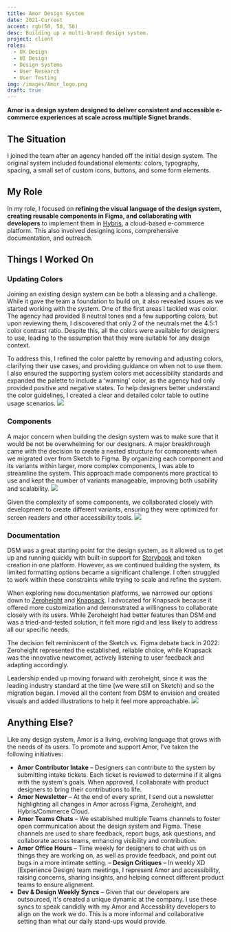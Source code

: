 ```yaml
---
title: Amor Design System
date: 2021-Current
accent: rgb(50, 50, 50)
desc: Building up a multi-brand design system.
project: client
roles:
  - UX Design
  - UI Design
  - Design Systems
  - User Research
  - User Testing
img: /images/Amor_logo.png
draft: true
---
```


**Amor is a design system designed to deliver consistent and accessible e-commerce experiences at scale across multiple Signet brands.**


## The Situation

I joined the team after an agency handed off the initial design system. The original system included foundational elements: colors, typography, spacing, a small set of custom icons, buttons, and some form elements. 

## My Role

In my role, I focused on **refining the visual language of the design system, creating reusable components in Figma, and collaborating with developers** to implement them in [Hybris](https://www.sap.com/products/acquired-brands/what-is-hybris.html), a cloud-based e-commerce platform. This also involved designing icons, comprehensive documentation, and outreach.

## Things I Worked On
### Updating Colors
Joining an existing design system can be both a blessing and a challenge. While it gave the team a foundation to build on, it also revealed issues as we started working with the system. One of the first areas I tackled was color. The agency had provided 8 neutral tones and a few supporting colors, but upon reviewing them, I discovered that only 2 of the neutrals met the 4.5:1 color contrast ratio. Despite this, all the colors were available for designers to use, leading to the assumption that they were suitable for any design context.  

To address this, I refined the color palette by removing and adjusting colors, clarifying their use cases, and providing guidance on when not to use them. I also ensured the supporting system colors met accessibility standards and expanded the palette to include a 'warning' color, as the agency had only provided positive and negative states. To help designers better understand the color guidelines, I created a clear and detailed color table to outline usage scenarios.
![](/images/Amor_ColorChart.png)


### Components
A major concern when building the design system was to make sure that it would be not be overwhelming for our designers. A major breakthrough came with the decision to create a nested structure for components when we migrated over from Sketch to Figma. By organizing each component and its variants within larger, more complex components, I was able to streamline the system. This approach made components more practical to use and kept the number of variants manageable, improving both usability and scalability.
![](/images/Amor_CarouselComponent.gif)

Given the complexity of some components, we collaborated closely with development to create different variants, ensuring they were optimized for screen readers and other accessibility tools.
![](/images/Amor_CarouselFocus.png)


### Documentation
DSM was a great starting point for the design system, as it allowed us to get up and running quickly with built-in support for [Storybook](https://storybook.js.org/) and token creation in one platform. However, as we continued building the system, its limited formatting options became a significant challenge. I often struggled to work within these constraints while trying to scale and refine the system.

When exploring new documentation platforms, we narrowed our options down to [Zeroheight](https://zeroheight.com/) and [Knapsack](https://knapsack.cloud/). I advocated for Knapsack because it offered more customization and demonstrated a willingness to collaborate closely with its users. While Zeroheight had better features than DSM and was a tried-and-tested solution, it felt more rigid and less likely to address all our specific needs.

The decision felt reminiscent of the Sketch vs. Figma debate back in 2022: Zeroheight represented the established, reliable choice, while Knapsack was the innovative newcomer, actively listening to user feedback and adapting accordingly.

Leadership ended up moving forward with zeroheight, since it was the leading industry standard at the time (we were still on Sketch) and so the migration began. I moved all the content from DSM to envision and created visuals and added illustrations to help it feel more approachable. 
![](/images/Amor_zh.png)

## Anything Else?
Like any design system, Amor is a living, evolving language that grows with the needs of its users. To promote and support Amor, I’ve taken the following initiatives:
- **Amor Contributor Intake** – Designers can contribute to the system by submitting intake tickets. Each ticket is reviewed to determine if it aligns with the system's goals. When approved, I collaborate with product designers to bring their contributions to life.
- **Amor Newsletter** – At the end of every sprint, I send out a newsletter highlighting all changes in Amor across Figma, Zeroheight, and Hybris/Commerce Cloud.
- **Amor Teams Chats** – We established multiple Teams channels to foster open communication about the design system and Figma. These channels are used to share feedback, report bugs, ask questions, and collaborate across teams, enhancing visibility and contribution.
- **Amor Office Hours** – Time weekly for designers to chat with us on things they are working on, as well as provide feedback, and point out bugs in a more intimate setting.
– **Design Critiques** – In weekly XD (Experience Design) team meetings, I represent Amor and accessibility, raising concerns, sharing insights, and helping connect different product teams to ensure alignment.
- **Dev & Design Weekly Syncs** – Given that our developers are outsourced, it's created a unique dynamic at the company. I use these syncs to speak candidly with my Amor and Accessbility developers to align on the work we do. This is a more informal and collaborative setting than what our daily stand-ups would provide.




